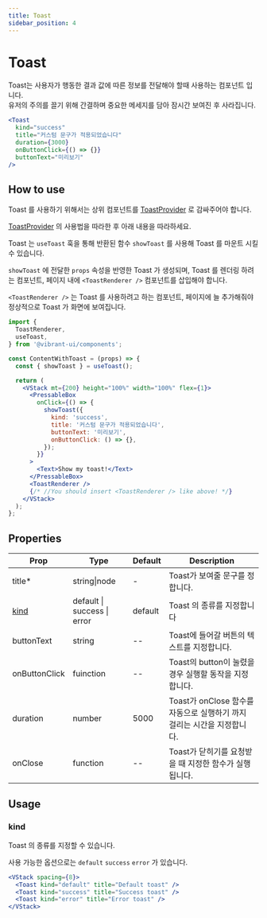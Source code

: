 ```yaml
---
title: Toast
sidebar_position: 4
---
```


# Toast

Toast는 사용자가 행동한 결과 값에 따른 정보를 전달해야 할때 사용하는 컴포넌트 입니다.  
유저의 주의를 끌기 위해 간결하며 중요한 메세지를 담아 잠시간 보여진 후 사라집니다.

```jsx live
<Toast
  kind="success"
  title="커스텀 문구가 적용되었습니다"
  duration={3000}
  onButtonClick={() => {}}
  buttonText="미리보기"
/>
```

## How to use

Toast 를 사용하기 위해서는 상위 컴포넌트를 [ToastProvider](../vibrant-core/toast-provider) 로 감싸주어야 합니다.

[ToastProvider](../vibrant-core/toast-provider) 의 사용법을 따라한 후 아래 내용을 따라하세요.

Toast 는 `useToast` 훅을 통해 반환된 함수 `showToast` 를 사용해 Toast 를 마운트 시킬 수 있습니다.

`showToast` 에 전달한 `props` 속성을 반영한 Toast 가 생성되며, Toast 를 렌더링 하려는 컴포넌트, 페이지 내에 `<ToastRenderer />` 컴포넌트를 삽입해야 합니다.

`<ToastRenderer />` 는 Toast 를 사용하려고 하는 컴포넌트, 페이지에 늘 추가해줘야 정상적으로 Toast 가 화면에 보여집니다.

```jsx
import {
  ToastRenderer,
  useToast,
} from '@vibrant-ui/components';

const ContentWithToast = (props) => {
  const { showToast } = useToast();

  return (
    <VStack mt={200} height="100%" width="100%" flex={1}>
      <PressableBox
        onClick={() => {
          showToast({
            kind: 'success',
            title: '커스텀 문구가 적용되었습니다',
            buttonText: '미리보기',
            onButtonClick: () => {},
          });
        }}
      >
        <Text>Show my toast!</Text>
      </PressableBox>
      <ToastRenderer />
      {/* //You should insert <ToastRenderer /> like above! */}
    </VStack>
  );
};
```

## Properties

| Prop          | Type                        | Default | Description                                                             |
| ------------- | --------------------------- | ------- | ----------------------------------------------------------------------- |
| title\*       | string\|node                | -       | Toast가 보여줄 문구를 정합니다.                                         |
| [kind](#kind) | default \| success \| error | default | Toast 의 종류를 지정합니다                                              |
| buttonText    | string                      | --      | Toast에 들어갈 버튼의 텍스트를 지정합니다.                              |
| onButtonClick | fuinction                   | --      | Toast의 button이 눌렸을 경우 실행할 동작을 지정합니다.                  |
| duration      | number                      | 5000    | Toast가 onClose 함수를 자동으로 실행하기 까지 걸리는 시간을 지정합니다. |
| onClose       | function                    | --      | Toast가 닫히기를 요청받을 때 지정한 함수가 실행됩니다.                  |

## Usage

### kind

Toast 의 종류를 지정할 수 있습니다.

사용 가능한 옵션으로는 `default` `success` `error` 가 있습니다.

```jsx live
<VStack spacing={8}>
  <Toast kind="default" title="Default toast" />
  <Toast kind="success" title="Success toast" />
  <Toast kind="error" title="Error toast" />
</VStack>
```
